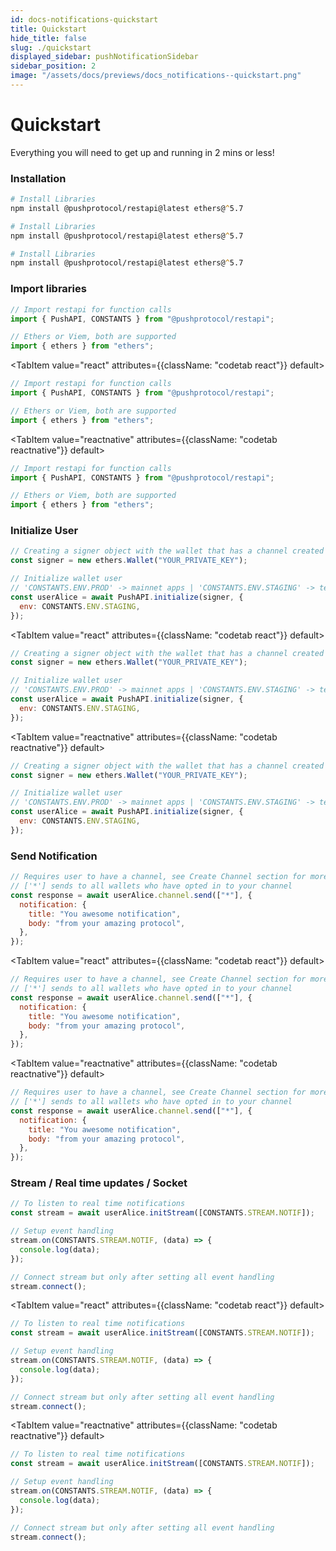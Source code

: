 ```yaml
---
id: docs-notifications-quickstart
title: Quickstart
hide_title: false
slug: ./quickstart
displayed_sidebar: pushNotificationSidebar
sidebar_position: 2
image: "/assets/docs/previews/docs_notifications--quickstart.png"
---
```


# Quickstart

Everything you will need to get up and running in 2 mins or less!

<head>
  <title>Quickstart | Push Notification | Push Documentation</title>
</head>


### Installation

<Tabs className="codetabs" groupId="code-examples">
  <TabItem value="js" attributes={{className: "codetab js"}} default>

```zsh
# Install Libraries
npm install @pushprotocol/restapi@latest ethers@^5.7
```

  </TabItem>
  <TabItem value="react" attributes={{className: "codetab react"}} default>

```zsh
# Install Libraries
npm install @pushprotocol/restapi@latest ethers@^5.7
```

  </TabItem>
  <TabItem value="reactnative" attributes={{className: "codetab reactnative"}} default>

```zsh
# Install Libraries
npm install @pushprotocol/restapi@latest ethers@^5.7
```

  </TabItem>
</Tabs>

### Import libraries

<Tabs className="codetabs" groupId="code-examples">
  <TabItem value="js" attributes={{className: "codetab js"}} default>

```js
// Import restapi for function calls
import { PushAPI, CONSTANTS } from "@pushprotocol/restapi";

// Ethers or Viem, both are supported
import { ethers } from "ethers";
```

  </TabItem>

  <TabItem value="react" attributes={{className: "codetab react"}} default>

```js
// Import restapi for function calls
import { PushAPI, CONSTANTS } from "@pushprotocol/restapi";

// Ethers or Viem, both are supported
import { ethers } from "ethers";
```

  </TabItem>

  <TabItem value="reactnative" attributes={{className: "codetab reactnative"}} default>

```js
// Import restapi for function calls
import { PushAPI, CONSTANTS } from "@pushprotocol/restapi";

// Ethers or Viem, both are supported
import { ethers } from "ethers";
```

  </TabItem>
</Tabs>

### Initialize User

<Tabs className="codetabs" groupId="code-examples">
  <TabItem value="js" attributes={{className: "codetab js"}} default>

```js
// Creating a signer object with the wallet that has a channel created in the selected network
const signer = new ethers.Wallet("YOUR_PRIVATE_KEY");

// Initialize wallet user
// 'CONSTANTS.ENV.PROD' -> mainnet apps | 'CONSTANTS.ENV.STAGING' -> testnet apps
const userAlice = await PushAPI.initialize(signer, {
  env: CONSTANTS.ENV.STAGING,
});
```

  </TabItem>

  <TabItem value="react" attributes={{className: "codetab react"}} default>

```js
// Creating a signer object with the wallet that has a channel created in the selected network
const signer = new ethers.Wallet("YOUR_PRIVATE_KEY");

// Initialize wallet user
// 'CONSTANTS.ENV.PROD' -> mainnet apps | 'CONSTANTS.ENV.STAGING' -> testnet apps
const userAlice = await PushAPI.initialize(signer, {
  env: CONSTANTS.ENV.STAGING,
});
```

  </TabItem>

  <TabItem value="reactnative" attributes={{className: "codetab reactnative"}} default>

```js
// Creating a signer object with the wallet that has a channel created in the selected network
const signer = new ethers.Wallet("YOUR_PRIVATE_KEY");

// Initialize wallet user
// 'CONSTANTS.ENV.PROD' -> mainnet apps | 'CONSTANTS.ENV.STAGING' -> testnet apps
const userAlice = await PushAPI.initialize(signer, {
  env: CONSTANTS.ENV.STAGING,
});
```

  </TabItem>
</Tabs>

### Send Notification

<Tabs className="codetabs" groupId="code-examples">
  <TabItem value="js" attributes={{className: "codetab js"}} default>

```js
// Requires user to have a channel, see Create Channel section for more info
// ['*'] sends to all wallets who have opted in to your channel
const response = await userAlice.channel.send(["*"], {
  notification: {
    title: "You awesome notification",
    body: "from your amazing protocol",
  },
});
```

  </TabItem>

  <TabItem value="react" attributes={{className: "codetab react"}} default>

```js
// Requires user to have a channel, see Create Channel section for more info
// ['*'] sends to all wallets who have opted in to your channel
const response = await userAlice.channel.send(["*"], {
  notification: {
    title: "You awesome notification",
    body: "from your amazing protocol",
  },
});
```

  </TabItem>

  <TabItem value="reactnative" attributes={{className: "codetab reactnative"}} default>

```js
// Requires user to have a channel, see Create Channel section for more info
// ['*'] sends to all wallets who have opted in to your channel
const response = await userAlice.channel.send(["*"], {
  notification: {
    title: "You awesome notification",
    body: "from your amazing protocol",
  },
});
```

  </TabItem>
</Tabs>

### Stream / Real time updates / Socket

<Tabs className="codetabs" groupId="code-examples">
  <TabItem value="js" attributes={{className: "codetab js"}} default>

```js
// To listen to real time notifications
const stream = await userAlice.initStream([CONSTANTS.STREAM.NOTIF]);

// Setup event handling
stream.on(CONSTANTS.STREAM.NOTIF, (data) => {
  console.log(data);
});

// Connect stream but only after setting all event handling
stream.connect();
```

  </TabItem>

  <TabItem value="react" attributes={{className: "codetab react"}} default>

```js
// To listen to real time notifications
const stream = await userAlice.initStream([CONSTANTS.STREAM.NOTIF]);

// Setup event handling
stream.on(CONSTANTS.STREAM.NOTIF, (data) => {
  console.log(data);
});

// Connect stream but only after setting all event handling
stream.connect();
```

  </TabItem>

  <TabItem value="reactnative" attributes={{className: "codetab reactnative"}} default>

```js
// To listen to real time notifications
const stream = await userAlice.initStream([CONSTANTS.STREAM.NOTIF]);

// Setup event handling
stream.on(CONSTANTS.STREAM.NOTIF, (data) => {
  console.log(data);
});

// Connect stream but only after setting all event handling
stream.connect();
```

  </TabItem>
</Tabs>
